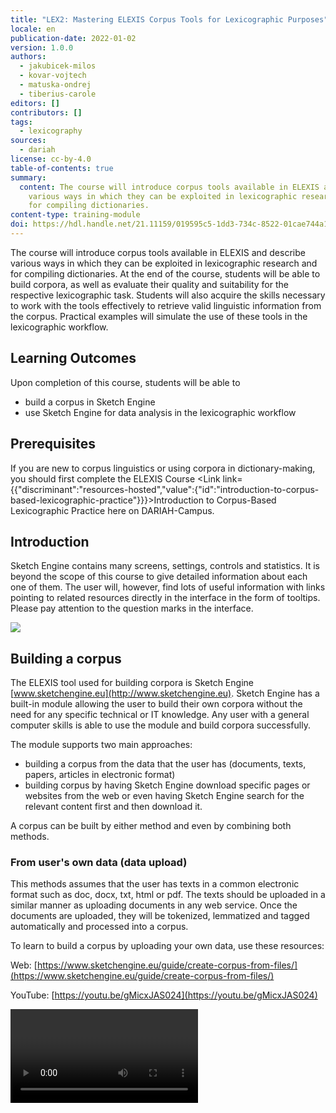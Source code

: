 ```yaml
---
title: "LEX2: Mastering ELEXIS Corpus Tools for Lexicographic Purposes"
locale: en
publication-date: 2022-01-02
version: 1.0.0
authors:
  - jakubicek-milos
  - kovar-vojtech
  - matuska-ondrej
  - tiberius-carole
editors: []
contributors: []
tags:
  - lexicography
sources:
  - dariah
license: cc-by-4.0
table-of-contents: true
summary:
  content: The course will introduce corpus tools available in ELEXIS and describe
    various ways in which they can be exploited in lexicographic research and
    for compiling dictionaries.
content-type: training-module
doi: https://hdl.handle.net/21.11159/019595c5-1dd3-734c-8522-01cae744a13c
---
```

The course will introduce corpus tools available in ELEXIS and describe various ways in which they can be exploited in lexicographic research and for compiling dictionaries. At the end of the course, students will be able to build corpora, as well as evaluate their quality and suitability for the respective lexicographic task. Students will also acquire the skills necessary to work with the tools effectively to retrieve valid linguistic information from the corpus. Practical examples will simulate the use of these tools in the lexicographic workflow.

## Learning Outcomes

Upon completion of this course, students will be able to

* build a corpus in Sketch Engine
* use Sketch Engine for data analysis in the lexicographic workflow

## Prerequisites

If you are new to corpus linguistics or using corpora in dictionary-making, you should first complete the ELEXIS Course <Link link={{"discriminant":"resources-hosted","value":{"id":"introduction-to-corpus-based-lexicographic-practice"}}}>Introduction to Corpus-Based Lexicographic Practice</Link> here on DARIAH-Campus.

## Introduction

Sketch Engine contains many screens, settings, controls and statistics. It is beyond the scope of this course to give detailed information about each one of them. The user will, however, find lots of useful information with links pointing to related resources directly in the interface in the form of tooltips. Please pay attention to the question marks in the interface.

![](/assets/content/assets/en/resources/hosted/lex2-mastering-elexis-corpus-tools-for-lexicographic-purposes/ca.jpg)

## Building a corpus

The ELEXIS tool used for building corpora is Sketch Engine [www.sketchengine.eu](http://www.sketchengine.eu). Sketch Engine has a built-in module allowing the user to build their own corpora without the need for any specific technical or IT knowledge. Any user with a general computer skills is able to use the module and build corpora successfully.

The module supports two main approaches:

* building a corpus from the data that the user has (documents, texts, papers, articles in electronic format)
* building corpus by having Sketch Engine download specific pages or websites from the web or even having Sketch Engine search for the relevant content first and then download it.

A corpus can be built by either method and even by combining both methods.

### From user's own data (data upload)

This methods assumes that the user has texts in a common electronic format such as doc, docx, txt, html or pdf. The texts should be uploaded in a similar manner as uploading documents in any web service. Once the documents are uploaded, they will be tokenized, lemmatized and tagged automatically and processed into a corpus.

To learn to build a corpus by uploading your own data, use these resources:

Web: [https://www.sketchengine.eu/guide/create-corpus-from-files/](https://www.sketchengine.eu/guide/create-corpus-from-files/)

YouTube: [https://youtu.be/gMicxJAS024](https://youtu.be/gMicxJAS024)

<Video provider="youtube" id="gMicxJAS024" />

Metadata linked to the whole documents can be added prior to uploading or later using the built-in document annotation tool [https://www.sketchengine.eu/guide/document-annotation-tool/](https://www.sketchengine.eu/guide/document-annotation-tool/). Metadata related to smaller segments (phrases, sentences etc.) must be inserted only prior to uploading. They cannot be inserted after the data have been uploaded. The annotation tool cannot be used.

### From the web (web search, web scraping, web harvesting)

The corpus building module also supports automatic collection of linguistically valuable text data from the web. There are 3 modes:

* web search\
  The user must specify at least 3 keywords (or key phrases) that define the desired topic of the future corpus. Sketch Engine uses interact with the Bing search engine to find the most relevant web pages corresponding to the keywords.
* URLs\
  The user must supply a list of urls pointing to concrete webpages that should be downloaded. A virtually unlimited number of urls can be supplied. Links found on the pages will not be followed.
* website\
  The user must specify one website that should be downloaded. Links found on the pages will be followed. Links pointing to other websites will not be followed.

Use the tooltips in the interface to learn about the different options and their basic and advanced settings.

In all three modes, the pages are downloaded, cleaned, deduplicated, tokenized, tagged for parts-of-speech, lemmatized and processed into a corpus.

To learn to build a corpus from the web, use these resources:

Web: [https://www.sketchengine.eu/guide/create-a-corpus-from-the-web/](https://www.sketchengine.eu/guide/create-a-corpus-from-the-web/)

YouTube: [https://youtu.be/VjHC4lMop-s](https://youtu.be/VjHC4lMop-s)

<Video provider="youtube" id="VjHC4lMop-s" />

To learn about the process of cleaning and deduplication: [https://www.sketchengine.eu/blog/build-a-corpus-from-the-web/](https://www.sketchengine.eu/blog/build-a-corpus-from-the-web/)

### Making the corpus bigger

The process can be repeated as many times as required to make the corpus bigger. The same corpus can be build by combining the two approaches: data upload and texts downloaded from the web.

When downloading texts from the web, each web page will only be included in the corpus once even if the user tries to add the same page again or of a different web search finds the same page again.

## Evaluate the quality and suitability for the lexicographic task

Prease refer to this course <Link link={{"discriminant":"resources-hosted","value":{"id":"introduction-to-corpus-based-lexicographic-practice"}}}>Introduction to Corpus-Based Lexicographic Practice</Link>

## Using corpus tools to extract lexicographic information from corpora:

### Headword list

The headword list can be obtained in several ways depending on the purpose of the dictionary. The list of the most common words in the corpus should be obtained using the wordlist tool. This will list words sorted by their frequency. This approach is suitable for a general-purpose dictionary where the aim is to include all words based on their frequency of use rather than on their other qualities.

To learn to use the wordlist, use these resources:

Web\
[https://www.sketchengine.eu/quick-start-guide/word-list-lesson/](https://www.sketchengine.eu/quick-start-guide/word-list-lesson/)

[https://www.sketchengine.eu/guide/wordlist-frequency-lists/](https://www.sketchengine.eu/guide/wordlist-frequency-lists/)

YouTube: [https://youtu.be/nqpCIICCEdw](https://youtu.be/nqpCIICCEdw)

<Video provider="youtube" id="nqpCIICCEdw" />

### Keyword/Term list

When the aim of the dictionary is to provide information about domain-specific words or specialized terminology, the headword list should be generated by using the keyword and term extraction tool. This also assumes that a specialized domain-specific corpus is used. The keyword and term extraction tool will automatically eliminate general vocabulary and will only return words which are specific of the corpus, typically nouns, adjectives and noun phrases.

Because the extraction of keywords and terms requires a domain-specific corpus, it is common for the user to have to build their own copora. Therefore, the procedure of extracting terminology is included in the videos about corpus building:

[https://youtu.be/VjHC4lMop-s](https://youtu.be/VjHC4lMop-s)

[https://youtu.be/gMicxJAS024](https://youtu.be/gMicxJAS024)

Related web resources

[https://www.sketchengine.eu/quick-start-guide/keywords-and-terms-lesson/](https://www.sketchengine.eu/quick-start-guide/keywords-and-terms-lesson/)

[https://www.sketchengine.eu/guide/keywords-and-term-extraction/](https://www.sketchengine.eu/guide/keywords-and-term-extraction/)

### Frequency information

Frequency information is the basic statistic displayed in all Sketch Engine tools. There are, however, different types of frequency. Frequencies can be displayed by adjusting the view options accessible via an icon above the search results of each screen.

**Absolute frequency** – (also called number of hits) The most frequently used frequency, available in all tools in Sketch Engine. It shows how many times a word or phrase was found in the corpus. It cannot be used for comparing frequencies obtained from different corpora of uneven sizes. [https://www.sketchengine.eu/my\_keywords/frequency/](https://www.sketchengine.eu/my_keywords/frequency/)

**frequency per million** – (also called normalized frequency or relative frequency) It indicates the number of hits in 1 million words. Frequencies obtained form corpora of uneven sizes should be compared using this frequency. [https://www.sketchengine.eu/my\_keywords/freqmill/](https://www.sketchengine.eu/my_keywords/freqmill/)

**ARF** – (average reduced frequency)  ARF is a modified frequency whose calculation prevents the results from being excessively influenced by a high concentration of a token in only one or more small parts of the corpus. If the token is distributed evenly in the corpus, ARF and absolute frequency have similar or identical values. [https://www.sketchengine.eu/documentation/average-reduced-frequency/](https://www.sketchengine.eu/documentation/average-reduced-frequency/)

**Document frequency** – It indicates how many documents contain a word or phrase. [https://www.sketchengine.eu/my\_keywords/document-frequency/](https://www.sketchengine.eu/my_keywords/document-frequency/)

The tools to that should be used to get the frequency of:

| **frequency required for**                                                                          | **use this tool**                                                 |
| --------------------------------------------------------------------------------------------------- | ----------------------------------------------------------------- |
| tokens (words)                                                                                      | wordlist                                                          |
| keywords or terms                                                                                   | keywords                                                          |
| collocations                                                                                        | word sketch or the frequency distribution tool in the concordance |
| multiword expressions (n-grams)                                                                     | n-grams or the frequency distribution tool in the concordance     |
| phrases, grammatical and lexical structures and also any other information contained in the corpus" | frequency distribution tool in the concordance                    |

#### Resources to learn to use the tools

**Wordlist**

[https://www.sketchengine.eu/quick-start-guide/word-list-lesson/](https://www.sketchengine.eu/quick-start-guide/word-list-lesson/)

[https://www.sketchengine.eu/guide/wordlist-frequency-lists/](https://www.sketchengine.eu/guide/wordlist-frequency-lists/)

[https://youtu.be/nqpCIICCEdw](https://youtu.be/nqpCIICCEdw)

**Keywords and terms**

[https://www.sketchengine.eu/quick-start-guide/keywords-and-terms-lesson/](https://www.sketchengine.eu/quick-start-guide/keywords-and-terms-lesson/)

[https://www.sketchengine.eu/guide/keywords-and-term-extraction/](https://www.sketchengine.eu/guide/keywords-and-term-extraction/)

**Word Sketch** (collocations)

[https://www.sketchengine.eu/quick-start-guide/word-sketch-lesson/](https://www.sketchengine.eu/quick-start-guide/word-sketch-lesson/)

[https://youtu.be/tKdEa1E-p2Y](https://youtu.be/tKdEa1E-p2Y)

**Frequency distribution** in the concordance

[https://youtu.be/GP5p8XEvwfM](https://youtu.be/GP5p8XEvwfM)

[https://www.sketchengine.eu/quick-start-guide/concordance-lesson/](https://www.sketchengine.eu/quick-start-guide/concordance-lesson/)

[https://www.sketchengine.eu/guide/concordance-a-tool-to-search-a-corpus/](https://www.sketchengine.eu/guide/concordance-a-tool-to-search-a-corpus/)

## Part of speech information

Part of speech (POS) information can be retrieved from the corpus and can be used in searches and analysis provided the corpus is tagged for parts of speech. The corpus info page gives information about it and also lists the most frequent tags and contains a link to the full tagset. See: [https://www.sketchengine.eu/guide/corpus-info-page/](https://www.sketchengine.eu/guide/corpus-info-page/)

POS is indicated on the result screen of many tools such as the word sketch:

![](/assets/content/assets/en/resources/hosted/lex2-mastering-elexis-corpus-tools-for-lexicographic-purposes/af.png)

![](/assets/content/assets/en/resources/hosted/lex2-mastering-elexis-corpus-tools-for-lexicographic-purposes/be.png)

The most comprehensive POS information including the full POS tag can be found in the concordance. Use View options to configure which information should be displayed together with the concordance lines. Watch this video to learn how to configure what you see in the concordance: [https://youtu.be/EnDLYycJLHs](https://youtu.be/EnDLYycJLHs)

![](/assets/content/assets/en/resources/hosted/lex2-mastering-elexis-corpus-tools-for-lexicographic-purposes/cb.png)

## Collocations

### Word sketch

The main tool to analyse collocations in Sketch Engine is the word sketch. It identifies the most typical collocations. Use these resources to understand how the word sketch works and to learn to use it.

Web

[https://www.sketchengine.eu/quick-start-guide/word-sketch-lesson/](https://www.sketchengine.eu/quick-start-guide/word-sketch-lesson/)

[https://www.sketchengine.eu/guide/word-sketch-collocations-and-word-combinations/](https://www.sketchengine.eu/guide/word-sketch-collocations-and-word-combinations/)

YouTube [https://youtu.be/tKdEa1E-p2Y](https://youtu.be/tKdEa1E-p2Y)

<Video provider="youtube" id="tKdEa1E-p2Y" />

For an easy to understand introduction for non-mathematicians, use this link to understand how Sketch Engine defines typicality and identifies typical collocations: [https://www.sketchengine.eu/blog/most-frequent-or-most-typical-collocations/](https://www.sketchengine.eu/blog/most-frequent-or-most-typical-collocations/)

### Concordance - Collocations

Another way of detecting and analysing collocations is the Collocation tool in the concordance. It should be used for collocations which cannot be identified by the word sketch, for example collocations of long phrases or collocations of function words or phrases consisting of function words.

The concordance collocation tools allows setting the left and/or right context and also the attribute that should be counted. The following screenshot shows the settings that will calculate the frequency of lemmas on the 2nd and 3rd position to the left of KWIC (=the search phrase). The collocations of a phrase such as to be about to are not possible to analyse using the word sketch.

![](/assets/content/assets/en/resources/hosted/lex2-mastering-elexis-corpus-tools-for-lexicographic-purposes/aa.png)

## Example sentences

Tools in Sketch Engine are interlinked so that it is possible to jump from one tool directly to the result in another tool. The available links depend on the concrete tools but all tools are always linked to the concordance so that the user can display the source sentences from which the search result or the statistics were obtained. Such sentences can be used as dictionary examples but the concordance has a dedicated tool called GDEX which stands for Good Dictionary EXamples. The tool will analyse the specified number of concordance lines and will sort them by the GDEX score which indicates how well the sentence fulfils the criteria for a good dictionary example. Refer to the Introduction to Corpus-Based Lexicographic Practice course for more details on this. To learn how the tool works, refer to [https://www.sketchengine.eu/guide/gdex/](https://www.sketchengine.eu/guide/gdex/)

## Word senses

A corpus annotated for word senses can be easily used for analysis and statistics where word senses are taken into account because the word sense information will be included as metadata in the corpus. However, the most typical situation is that a corpus is not annotated in such a way. If this is the case, these approaches can be used to identify word senses:

### Word sketch

A mere look at the collocation in the word sketch can give the first idea about the different senses a word can have. For example, party (social event), party (political group), party (person/people involved in something)

![](/assets/content/assets/en/resources/hosted/lex2-mastering-elexis-corpus-tools-for-lexicographic-purposes/ab.png)

Sometimes clustering the collocations can make the senses even more noticeable. The clustering option is available in the view options found on the result screen. Here it is easy to see the three senses: bar (place to drink), bar (in computer interface), bar (food).

![](/assets/content/assets/en/resources/hosted/lex2-mastering-elexis-corpus-tools-for-lexicographic-purposes/ad.png)

### Concordance

The concordance allows annotating and sorting the concordance lines according to any criteria the user chooses and, therefore, can also be used for grouping the lines by the senses.

After concordance lines are annotated, they can be analyses further or subcorpora based on senses can be created from them. Once subcorpora are created, other Sketch Engine tools can be used to analyse them.

Learn to use the annotation tool here [https://www.sketchengine.eu/guide/manual-annotation-skema/](https://www.sketchengine.eu/guide/manual-annotation-skema/)

## Syntactic patterns

There are several ways of to explore syntactic patterns of a word.

### N-grams for discovering patterns

Generating n-grams of different sizes that contain the word can show preposition and other function words frequently found before and after the word. The ADVANCED tab of the n-gram tools lets the user specify various search options and restricting conditions.

![](/assets/content/assets/en/resources/hosted/lex2-mastering-elexis-corpus-tools-for-lexicographic-purposes/ac.png)

See also [https://www.sketchengine.eu/my\_keywords/n-gram/](https://www.sketchengine.eu/my_keywords/n-gram/)

Learn to use n-grams here [https://www.sketchengine.eu/guide/n-grams-multiword-expressions/](https://www.sketchengine.eu/guide/n-grams-multiword-expressions/)

### Word sketches for discovering patterns

Word sketches contain some grammatical relations specifically designed to identify the typical patterns, such as prepositions before and after the word or usage patterns:

![](/assets/content/assets/en/resources/hosted/lex2-mastering-elexis-corpus-tools-for-lexicographic-purposes/ag.png)

Use these resources to learn to use the word sketch:

YouTube [https://youtu.be/tKdEa1E-p2Y](https://youtu.be/tKdEa1E-p2Y)

Web guide\
[https://www.sketchengine.eu/quick-start-guide/word-sketch-lesson/](https://www.sketchengine.eu/quick-start-guide/word-sketch-lesson/)

[https://www.sketchengine.eu/guide/word-sketch-collocations-and-word-combinations/](https://www.sketchengine.eu/guide/word-sketch-collocations-and-word-combinations/)

### Concordance for discovering patterns

Using the concordance for discovering patterns involves mainly two concordance tools:

* sorting the concordance lines
* frequency distribution

#### Sorting

Sorting is only practical when the number of concordance lines is very small, typically a few dozen. Therefore, sorting has a very limited use and is generally unsuitable for multi-billion-word corpora which typically produce thousands of hits even when searching for rare phenomena.

#### Frequency distribution

Frequency distribution refers to a function that operates like a calculator of concordance lines. It produces counts of words, lemmas, tags and other attributes in specific positions of a concordance line. This frequency distribution shows the frequency of the POS attribute following a/the total of. It is easy to see that a total of has a strong tendency to be followed by a number (e.g. a total of 15 people) while the total of is frequently followed by noun. A close look at the actual lines would reveal that other (x) and adjective (j) refers to a determiner followed by a noun or adjective followed by a noun.

![](/assets/content/assets/en/resources/hosted/lex2-mastering-elexis-corpus-tools-for-lexicographic-purposes/bg.png)

A similar technique can be used to analyse the left or right context or of other lexical or grammatical structures.

## Translations

### Parallel concordance

A parallel corpus is required for translation lookup.

This example shows segments in English and their translations into French and German. The yellow highlighting indicates the most probable place in the translated segment where the translation of the word could be located. The highlighting does not claim to be a direct translation.

![](/assets/content/assets/en/resources/hosted/lex2-mastering-elexis-corpus-tools-for-lexicographic-purposes/ba.png)

To learn to use the parallel concordance, use these resources:

[https://www.sketchengine.eu/quick-start-guide/parallel-concordance-lesson/](https://www.sketchengine.eu/quick-start-guide/parallel-concordance-lesson/)

[https://www.sketchengine.eu/guide/parallel-concordance-searching-translations/](https://www.sketchengine.eu/guide/parallel-concordance-searching-translations/)

YouTube [https://youtu.be/vklUWMRV1ew](https://youtu.be/vklUWMRV1ew)

<Video provider="youtube" id="vklUWMRV1ew" />

### Bilingual word sketch

A very convenient way of looking up translations of collocations is the bilingual word sketch. A parallel corpus is not required. Two corpora in two languages will suffice. The result will be more relevant if the two corpora are comparable corpora. The tool will display the word sketches for the same lemma in two languages next to each other. Although this does not use any specific algorithms or statistics and it is only a different way of displaying the two word sketches, it makes it easy to locate the translation in the other language.

![](/assets/content/assets/en/resources/hosted/lex2-mastering-elexis-corpus-tools-for-lexicographic-purposes/bc.png)

![](/assets/content/assets/en/resources/hosted/lex2-mastering-elexis-corpus-tools-for-lexicographic-purposes/ae.png)

## Neologisms

The tool to identify neologisms is called Trends. It requires time-stamped data to identify lexical items whose frequency of use changes in time. It will, therefore, identify neologisms, but also other words whose use increased or decreased over time because a certain topic started to be talked about frequently or because they are going out of use as outdated language or a topic with decreasing level of importance or interest.

It is important to understand that the tool only takes into the change of the frequency in time. It does not perform any analysis whether the item  in question is a valid word or a neologism in the lexicographic sense of the word. Therefore, the result will always include many other tokens whose frequency changed in time but are not necessarily neologisms or legitimate words at all. Despite the high number of unwanted items, the result is still extremely useful. Although it still requires the user to go through the list and identify the real neologisms,  it may only take a couple of hours to go through a list of several thousand items and end up with a few dozen neologism candidates. When compared to the traditional, completely non-automated procedure of simply reading texts, it speeds the process up immensely. Months of searching are reduced to mere hours.

![](/assets/content/assets/en/resources/hosted/lex2-mastering-elexis-corpus-tools-for-lexicographic-purposes/bb.png)

Use this resource to learn the details: [https://www.sketchengine.eu/guide/trends/](https://www.sketchengine.eu/guide/trends/)

## Thesaurus

The tool to identify synonyms and words belonging to the same semantic field is called the Thesaurus in Sketch Engine. It uses a fully automatic process that evaluates lemmas in the corpus based on the collocations they form. The words that frequently co-occur with similar collocates are identified as similar in meaning.

Visit this link to understand better how the identification of synonyms works [https://www.sketchengine.eu/blog/automatic-thesaurus-synonyms-for-all-words/](https://www.sketchengine.eu/blog/automatic-thesaurus-synonyms-for-all-words/)

The quality of the thesaurus is heavily influenced by the size of the corpus. For best results, both the headword and the synonyms should have a sufficient frequency, ideally thousands of hits or preferably much more. This means that  the largest possible corpus should be used.

Use these resources to understand and learn to use the thesaurus:

YouTube [https://youtu.be/kLsNUdTrTLk](https://youtu.be/kLsNUdTrTLk)

<Video provider="youtube" id="kLsNUdTrTLk" />

Web guide:

[https://www.sketchengine.eu/quick-start-guide/thesaurus/](https://www.sketchengine.eu/quick-start-guide/thesaurus/)

[https://www.sketchengine.eu/guide/thesaurus-synonyms-antonyms-similar-words/](https://www.sketchengine.eu/guide/thesaurus-synonyms-antonyms-similar-words/)

## Concordance annotation tool

Although Sketch Engine offers a multitude of options to generate the required result automatically, it is sometimes inevitable to process concrete hits (concordance lines) manually and divide them into groups or label them before the required analysis can be performed. This is typical in the case of corpora with a limited amount of metadata or when working with word senses or with phenomena that cannot be distinguished automatically.

For this reason, Sketch Engine contains a concordance annotation tool which can be used to assign labels to concordance lines.

All tools  in Sketch Engine are linked to the concordance. It is therefore always possible to display the hits (the concrete concordance lines) which produced the concrete result and process them further manually.

![](/assets/content/assets/en/resources/hosted/lex2-mastering-elexis-corpus-tools-for-lexicographic-purposes/bd.png)

Use this link to learn to use [https://www.sketchengine.eu/guide/manual-annotation-skema/](https://www.sketchengine.eu/guide/manual-annotation-skema/)

## CQL - Concordance advanced search

The Corpus Query Language is a special code or query language used in Sketch Engine to search for complex grammatical or lexical patterns or to use search criteria which cannot be set using the standard user interface. CQL can make use of any information contained in the corpus such as the attribute (word form, lemma, tag...), text types, token positions, structure beginnings and ends (sentence, paragraph, dcoument...) and combine them into the same search query.

CQL can be used to construct simple as well as enormously complex search queries.

To learn to use CQL, it is best to start by watching these instructional videos: [https://www.youtube.com/playlist?list=PLPVgp0Xm6hWBLZzD7haCVbhC9pSfWZk1S](https://www.youtube.com/playlist?list=PLPVgp0Xm6hWBLZzD7haCVbhC9pSfWZk1S)

<Video provider="youtube" id="playlist?list=PLPVgp0Xm6hWBLZzD7haCVbhC9pSfWZk1S" />

A detailed web guide can be found here: [https://www.sketchengine.eu/documentation/corpus-querying/](https://www.sketchengine.eu/documentation/corpus-querying/)

# What next

Now that you know how to use a state-of-the-art tool for building and querying corpora, you may be interested in two additional ELEXIS courses here on DARIAH-Campus: <Link link={{"discriminant":"resources-hosted","value":{"id":"lexonomy-mastering-the-elexis-dictionary-writing-system"}}}>Lexonomy: Mastering the ELEXIS Dictionary Writing System</Link> and <Link link={{"discriminant":"resources-hosted","value":{"id":"automating-the-process-of-dictionary-creation"}}}>Automating the Process of Dictionary Creation</Link>
